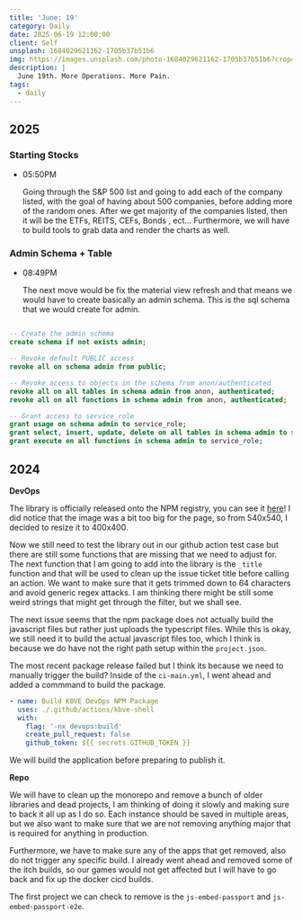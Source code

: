 ```yaml
---
title: 'June: 19'
category: Daily
date: 2025-06-19 12:00:00
client: Self
unsplash: 1684029621162-1705b37b51b6
img: https://images.unsplash.com/photo-1684029621162-1705b37b51b6?crop=entropy&cs=srgb&fm=jpg&ixid=MnwzNjM5Nzd8MHwxfHJhbmRvbXx8fHx8fHx8fDE2ODE3NDg2ODY&ixlib=rb-4.0.3&q=85
description: |
  June 19th. More Operations. More Pain.
tags:
  - daily
---
```



## 2025

### Starting Stocks

-   05:50PM

    Going through the S&P 500 list and going to add each of the company listed, with the goal of having about 500 companies, before adding more of the random ones.
    After we get majority of the companies listed, then it will be the ETFs, REITS, CEFs, Bonds , ect...
    Furthermore, we will have to build tools to grab data and render the charts as well.

### Admin Schema + Table

-   08:49PM

    The next move would be fix the material view refresh and that means we would have to create basically an admin schema.
    This is the sql schema that we would create for admin.

```sql

-- Create the admin schema
create schema if not exists admin;

-- Revoke default PUBLIC access
revoke all on schema admin from public;

-- Revoke access to objects in the schema from anon/authenticated
revoke all on all tables in schema admin from anon, authenticated;
revoke all on all functions in schema admin from anon, authenticated;

-- Grant access to service_role
grant usage on schema admin to service_role;
grant select, insert, update, delete on all tables in schema admin to service_role;
grant execute on all functions in schema admin to service_role;

```

## 2024

**DevOps**

The library is officially released onto the NPM registry, you can see it [here](https://www.npmjs.com/package/@kbve/devops)!
I did notice that the image was a bit too big for the page, so from 540x540, I decided to resize it to 400x400.

Now we still need to test the library out in our github action test case but there are still some functions that are missing that we need to adjust for.
The next function that I am going to add into the library is the `_title` function and that will be used to clean up the issue ticket title before calling an action.
We want to make sure that it gets trimmed down to 64 characters and avoid generic regex attacks.
I am thinking there might be still some weird strings that might get through the filter, but we shall see.

The next issue seems that the npm package does not actually build the javascript files but rather just uploads the typescript files.
While this is okay, we still need it to build the actual javascript files too, which I think is because we do have not the right path setup within the `project.json`.

The most recent package release failed but I think its because we need to manually trigger the build?
Inside of the `ci-main.yml`, I went ahead and added a commmand to build the package.

```yaml
- name: Build KBVE DevOps NPM Package
  uses: ./.github/actions/kbve-shell
  with:
    flag: '-nx devops:build'
    create_pull_request: false
    github_token: ${{ secrets.GITHUB_TOKEN }}
```

We will build the application before preparing to publish it.


**Repo**

We will have to clean up the monorepo and remove a bunch of older libraries and dead projects, I am thinking of doing it slowly and making sure to back it all up as I do so.
Each instance should be saved in multiple areas, but we also want to make sure that we are not removing anything major that is required for anything in production.

Furthermore, we have to make sure any of the apps that get removed, also do not trigger any specific build.
I already went ahead and removed some of the itch builds, so our games would not get affected but I will have to go back and fix up the docker cicd builds.

The first project we can check to remove is the `js-embed-passport` and `js-embed-passport-e2e`.
